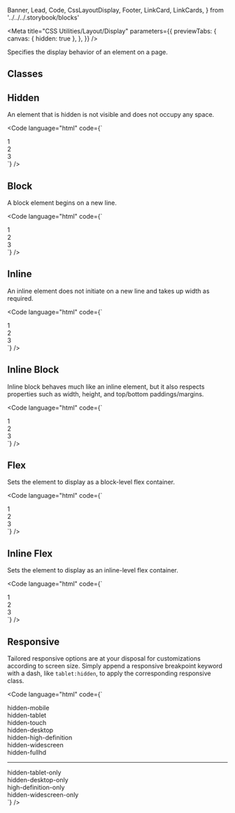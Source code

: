   Banner,
  Lead,
  Code,
  CssLayoutDisplay,
  Footer,
  LinkCard,
  LinkCards,
} from '../../../.storybook/blocks'

<Meta
  title="CSS Utilities/Layout/Display"
  parameters={{
    previewTabs: {
      canvas: { hidden: true },
    },
  }}
/>

<Banner label="Display" section="CSS Utilities" color="yellow" puzzle />

<Lead>Specifies the display behavior of an element on a page.</Lead>

## Classes

<CssLayoutDisplay />

## Hidden

An element that is hidden is not visible and does not occupy any space.

<Code
  language="html"
  code={`
<div class="flex gap-normal">
  <div class="hidden bg-green p-normal radius-normal">1</div>
  <div class="bg-green p-normal radius-normal">2</div>
  <div class="bg-green p-normal radius-normal">3</div>
</div>
`}
/>

## Block

A block element begins on a new line.

<Code
  language="html"
  code={`
<div class="block bg-green text-align-center p-normal radius-normal mb-normal">1</div>
<div class="block bg-green text-align-center p-normal radius-normal mb-normal">2</div>
<div class="block bg-green text-align-center p-normal radius-normal mb-normal">3</div>
`}
/>

## Inline

An inline element does not initiate on a new line and takes up width as required.

<Code
  language="html"
  code={`
<div class="inline bg-green text-align-center p-normal radius-normal mx-normal">1</div>
<div class="inline bg-green text-align-center p-normal radius-normal">2</div>
<div class="inline bg-green text-align-center p-normal radius-normal mx-normal">3</div>
`}
/>

## Inline Block

Inline block behaves much like an inline element, but it also respects properties such as width, height, and top/bottom paddings/margins.

<Code
  language="html"
  code={`
<div class="inline-block bg-green text-align-center p-normal radius-normal">1</div>
<div class="inline-block bg-green text-align-center p-normal radius-normal mx-normal">2</div>
<div class="inline-block bg-green text-align-center p-normal radius-normal">3</div>
`}
/>

## Flex

Sets the element to display as a block-level flex container.

<Code
  language="html"
  code={`
<div class="flex gap-normal">
    <div class="flex-1 bg-green text-align-center p-normal radius-normal">1</div>
    <div class="flex-1 bg-green text-align-center p-normal radius-normal">2</div>
    <div class="flex-1 bg-green text-align-center p-normal radius-normal">3</div>
</div>
`}
/>

## Inline Flex

Sets the element to display as an inline-level flex container.

<Code
  language="html"
  code={`
<div class="inline-flex gap-normal">
    <div class="flex-1 bg-green text-align-center p-normal radius-normal">1</div>
    <div class="flex-1 bg-green text-align-center p-normal radius-normal">2</div>
    <div class="flex-1 bg-green text-align-center p-normal radius-normal">3</div>
</div>
`}
/>

## Responsive

Tailored responsive options are at your disposal for customizations according to screen size.
Simply append a responsive breakpoint keyword with a dash, like `tablet:hidden`, to apply the corresponding responsive class.

<Code
  language="html"
  code={`
<div class="bg-yellow-2 p-small mb-small mobile:hidden">hidden-mobile</div>
<div class="bg-yellow-3 p-small mb-small tablet:hidden">hidden-tablet</div>
<div class="bg-yellow-4 p-small mb-small touch:hidden">hidden-touch</div>
<div class="bg-red-2 p-small mb-small desktop:hidden">hidden-desktop</div>
<div class="bg-red-3 p-small mb-small high-definition:hidden">hidden-high-definition</div>
<div class="bg-red-4 p-small mb-small widescreen:hidden">hidden-widescreen</div>
<div class="bg-red-5 p-small mb-small fullhd:hidden">hidden-fullhd</div>
<hr>
<div class="bg-purple-2 p-small mb-small tablet-only:hidden">hidden-tablet-only</div>
<div class="bg-purple-3 p-small mb-small desktop-only:hidden">hidden-desktop-only</div>
<div class="bg-purple-4 p-small mb-small high-definition-only:hidden">high-definition-only</div>
<div class="bg-purple-5 p-small mb-small widescreen-only:hidden">hidden-widescreen-only</div>
`}
/>

<Footer>
  <LinkCards>
    <LinkCard
      pageTitle="Foundation/Layout"
      description="The layout defines the skeleton of your page"
    />
    <LinkCard
      pageTitle="Tokens/Overview"
      description="Design tokens serve as the definitive source for naming and storing design choices."
    />
  </LinkCards>
</Footer>
